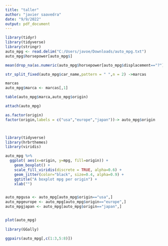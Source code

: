 ---
title: "taller"
author: "javier saavedra"
date: "9/9/2022"
output: pdf_document
---

```{r}
library(tidyr)
library(tidyverse)
library(stringr)
auto_mpg <- read.delim("C:/Users/javoe/Downloads/auto_mpg.txt")
auto_mpg$horsepower[auto_mpg$]

mean(drop_na(as.numeric(auto_mpg$horsepower[auto_mpg$displacement=="?"])))

str_split_fixed(auto_mpg$car_name,pattern = " ",n = 2) ->marcas

marcas
auto_mpg$marca <- marcas[,1] 

table(auto_mpg$marca,auto_mpg$origin)

attach(auto_mpg)

as.factor(origin)
factor(origin,labels = c("usa","europe","japan"))-> auto_mpg$origin



library(tidyverse)
library(hrbrthemes)
library(viridis)

auto_mpg %>%
  ggplot( aes(x=origin, y=mpg, fill=origin)) +
    geom_boxplot() +
    scale_fill_viridis(discrete = TRUE, alpha=0.6) +
    geom_jitter(color="black", size=0.4, alpha=0.9) +
    ggtitle("A boxplot mpg per origin") +
    xlab("")


auto_mpgusa <- auto_mpg[auto_mpg$origin=="usa",]
auto_mpgeurope <- auto_mpg[auto_mpg$origin=="europe",]
auto_mpgjapan <- auto_mpg[auto_mpg$origin=="japan",]


plot(auto_mpg)
                   
library(GGally)

ggpairs(auto_mpg[,c(1:3,5:8)])                                      
```

